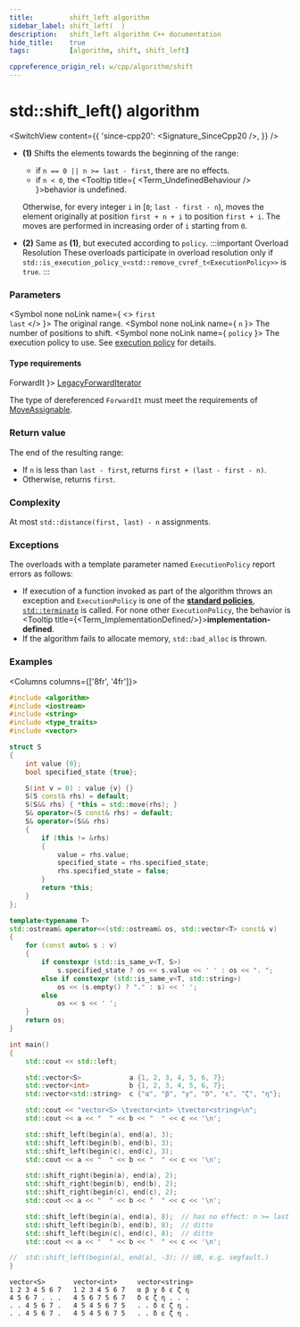 ```yaml
---
title:         shift_left algorithm
sidebar_label: shift_left(  )
description:   shift_left algorithm C++ documentation
hide_title:    true
tags:          [algorithm, shift, shift_left]

cppreference_origin_rel: w/cpp/algorithm/shift
---
```



<!-- Terms -->


<!----------------- Codes ---------------------->


# std::shift_left() algorithm

<SwitchView content={{
  'since-cpp20': <Signature_SinceCpp20 />,
}} />

- **(1)** Shifts the elements towards the beginning of the range:
  - if `n == 0 || n >= last - first`, there are no effects.
  - if `n < 0`, the <Tooltip title={ <Term_UndefinedBehaviour /> }>behavior is undefined</Tooltip>.

  Otherwise, for every integer `i` in [`0`; `last - first - n`), moves the element originally at position `first + n + i` to position `first + i`. The moves are performed in increasing order of `i` starting from `0`.

 - **(2)** Same as **(1)**, but executed according to `policy`.
  :::important Overload Resolution
  These overloads participate in overload resolution only if `std::is_execution_policy_v<std::remove_cvref_t<ExecutionPolicy>>` is <code>true</code>.
  :::


### Parameters

<SymbolTable>

  <Symbol none noLink name={ <> <code>first</code> <br/> <code>last</code> </> }>
    The original range.
  </Symbol>
  <Symbol none noLink name={ <code>n</code>  }>
    The number of positions to shift.
  </Symbol>
  <Symbol none noLink name={ <code>policy</code>  }>
    The execution policy to use. See <a href="#">execution policy</a> for details.
  </Symbol>

</SymbolTable>

#### Type requirements

<SymbolTable>
  <Symbol none noLink name={ <code>ForwardIt</code> }>
    <a href="/docs/named_req/LegacyForwardIterator">LegacyForwardIterator</a>
  </Symbol>
</SymbolTable>

The type of dereferenced `ForwardIt` must meet the requirements of [MoveAssignable](/docs/named_req/MoveAssignable).

### Return value

The end of the resulting range:
- If `n` is less than `last - first`, returns `first + (last - first - n)`.
- Otherwise, returns `first`.

### Complexity

At most `std::distance(first, last) - n` assignments.

### Exceptions

The overloads with a template parameter named `ExecutionPolicy` report errors as follows:
- If execution of a function invoked as part of the algorithm throws an exception and `ExecutionPolicy` is one of the [**standard policies**](#), [`std::terminate`](#) is called.
	For none other `ExecutionPolicy`, the behavior is <Tooltip title={<Term_ImplementationDefined/>}>**implementation-defined**</Tooltip>.
- If the algorithm fails to allocate memory, `std::bad_alloc` is thrown.

### Examples

<Columns columns={['8fr', '4fr']}>
<div>

```cpp title='Main.cpp' showLineNumbers
#include <algorithm>
#include <iostream>
#include <string>
#include <type_traits>
#include <vector>

struct S
{
    int value {0};
    bool specified_state {true};

    S(int v = 0) : value {v} {}
    S(S const& rhs) = default;
    S(S&& rhs) { *this = std::move(rhs); }
    S& operator=(S const& rhs) = default;
    S& operator=(S&& rhs)
    {
        if (this != &rhs)
        {
            value = rhs.value;
            specified_state = rhs.specified_state;
            rhs.specified_state = false;
        }
        return *this;
    }
};

template<typename T>
std::ostream& operator<<(std::ostream& os, std::vector<T> const& v)
{
    for (const auto& s : v)
    {
        if constexpr (std::is_same_v<T, S>)
            s.specified_state ? os << s.value << ' ' : os << ". ";
        else if constexpr (std::is_same_v<T, std::string>)
            os << (s.empty() ? "." : s) << ' ';
        else
            os << s << ' ';
    }
    return os;
}

int main()
{
    std::cout << std::left;

    std::vector<S>            a {1, 2, 3, 4, 5, 6, 7};
    std::vector<int>          b {1, 2, 3, 4, 5, 6, 7};
    std::vector<std::string>  c {"α", "β", "γ", "δ", "ε", "ζ", "η"};

    std::cout << "vector<S> \tvector<int> \tvector<string>\n";
    std::cout << a << "  " << b << "  " << c << '\n';

    std::shift_left(begin(a), end(a), 3);
    std::shift_left(begin(b), end(b), 3);
    std::shift_left(begin(c), end(c), 3);
    std::cout << a << "  " << b << "  " << c << '\n';

    std::shift_right(begin(a), end(a), 2);
    std::shift_right(begin(b), end(b), 2);
    std::shift_right(begin(c), end(c), 2);
    std::cout << a << "  " << b << "  " << c << '\n';

    std::shift_left(begin(a), end(a), 8);  // has no effect: n >= last - first
    std::shift_left(begin(b), end(b), 8);  // ditto
    std::shift_left(begin(c), end(c), 8);  // ditto
    std::cout << a << "  " << b << "  " << c << '\n';

//  std::shift_left(begin(a), end(a), -3); // UB, e.g. segfault.)
}
```

</div>
<div>

```plaintext title="Output"
vector<S>       vector<int>     vector<string>
1 2 3 4 5 6 7   1 2 3 4 5 6 7   α β γ δ ε ζ η
4 5 6 7 . . .   4 5 6 7 5 6 7   δ ε ζ η . . .
. . 4 5 6 7 .   4 5 4 5 6 7 5   . . δ ε ζ η .
. . 4 5 6 7 .   4 5 4 5 6 7 5   . . δ ε ζ η .
```

</div>
</Columns>
